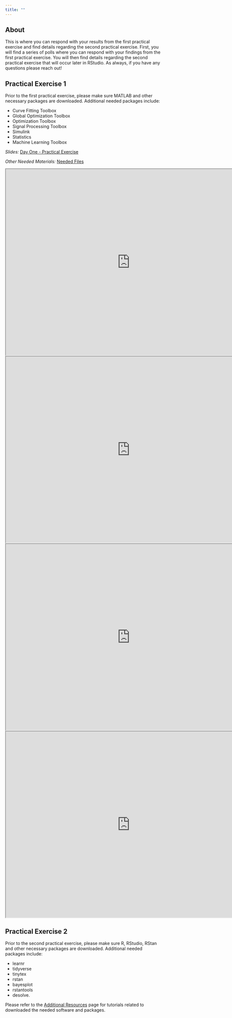 ```yaml
---
title: ""
---
```


## About

This is where you can respond with your results from the first practical exercise and find details regarding the second practical exercise. First, you will find a series of polls where you can respond with your findings from the first practical exercise. You will then find details regarding the second practical exercise that will occur later in RStudio. As always, if you have any questions please reach out!

## Practical Exercise 1

Prior to the first practical exercise, please make sure MATLAB and other necessary packages are downloaded. Additional needed packages include:

-   Curve Fitting Toolbox
-   Global Optimization Toolbox
-   Optimization Toolbox
-   Signal Processing Toolbox
-   Simulink
-   Statistics
-   Machine Learning Toolbox

*Slides:* [Day One - Practical Exercise](Powerpoints/Day One - Practical Exercise.pdf)

*Other Needed Materials:* [Needed Files](Needed Materials.zip)

<iframe src="https://pollev-embeds.com/multiple_choice_polls/AJxVjgiOmkTW1grpSzb39/respond" width="800px" height="600px">

</iframe>

<iframe src="https://pollev-embeds.com/multiple_choice_polls/wkPRU4ha7qQXZgO70kC2w/respond" width="800px" height="600px">

</iframe>

<iframe src="https://pollev-embeds.com/multiple_choice_polls/1ax0JeJ6s8pty68BvzZDS/respond" width="800px" height="600px">

</iframe>

<iframe src="https://pollev-embeds.com/multiple_choice_polls/pQieIvhUTg1GrmWrFdwXq/respond" width="800px" height="600px">

</iframe>

## Practical Exercise 2

Prior to the second practical exercise, please make sure R, RStudio, RStan and other necessary packages are downloaded. Additional needed packages include:

-   learnr
-   tidyverse
-   tinytex
-   rstan
-   bayesplot
-   rstantools
-   desolve.

Please refer to the [Additional Resources](additionaDetails.qmd) page for tutorials related to downloaded the needed software and packages.
